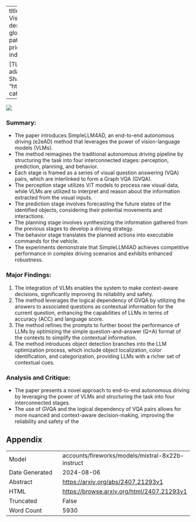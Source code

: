 
---
title: "SimpleLLM4AD: An End-to-End Vision-Language Model with Graph Visual Question Answering for Autonomous Driving"
id: "2407.21293v1"
description: "[TEXT] This study examines the impact of climate change on the global wine industry. It finds that rising temperatures and changing precipitation patterns are likely to have significant effects on wine production, quality, and prices. The study also discusses potential adaptation strategies for the wine industry.

[TL;DR] Climate change threatens wine production, quality, and prices, but adaptation is possible."
author: Peiru Zheng, Yun Zhao, Zhan Gong, Hong Zhu, Shaohua Wu
date: "2024-07-31"
image: "https://browse.arxiv.org/html/2407.21293v1/extracted/5753648/image1.png"
categories: ['hci']
format:
  html:
    code-overflow: wrap
---

![](https://browse.arxiv.org/html/2407.21293v1/extracted/5753648/image1.png)

### Summary:

- The paper introduces SimpleLLM4AD, an end-to-end autonomous driving (e2eAD) method that leverages the power of vision-language models (VLMs).
- The method reimagines the traditional autonomous driving pipeline by structuring the task into four interconnected stages: perception, prediction, planning, and behavior.
- Each stage is framed as a series of visual question answering (VQA) pairs, which are interlinked to form a Graph VQA (GVQA).
- The perception stage utilizes ViT models to process raw visual data, while VLMs are utilized to interpret and reason about the information extracted from the visual inputs.
- The prediction stage involves forecasting the future states of the identified objects, considering their potential movements and interactions.
- The planning stage involves synthesizing the information gathered from the previous stages to develop a driving strategy.
- The behavior stage translates the planned actions into executable commands for the vehicle.
- The experiments demonstrate that SimpleLLM4AD achieves competitive performance in complex driving scenarios and exhibits enhanced robustness.

### Major Findings:

1. The integration of VLMs enables the system to make context-aware decisions, significantly improving its reliability and safety.
2. The method leverages the logical dependency of GVQA by utilizing the answers to associated questions as contextual information for the current question, enhancing the capabilities of LLMs in terms of accuracy (ACC) and language score.
3. The method refines the prompts to further boost the performance of LLMs by optimizing the simple question-and-answer (Q+A) format of the contexts to simplify the contextual information.
4. The method introduces object detection branches into the LLM optimization process, which include object localization, color identification, and categorization, providing LLMs with a richer set of contextual cues.

### Analysis and Critique:

- The paper presents a novel approach to end-to-end autonomous driving by leveraging the power of VLMs and structuring the task into four interconnected stages.
- The use of GVQA and the logical dependency of VQA pairs allows for more nuanced and context-aware decision-making, improving the reliability and safety of the

## Appendix

|          |          |
|----------|----------|
| Model     | accounts/fireworks/models/mixtral-8x22b-instruct       |
| Date Generated     | 2024-08-06       |
| Abstract | [https://arxiv.org/abs/2407.21293v1](https://arxiv.org/abs/2407.21293v1)        |
| HTML     | [https://browse.arxiv.org/html/2407.21293v1](https://browse.arxiv.org/html/2407.21293v1)       |
| Truncated       | False       |
| Word Count       | 5930       |
